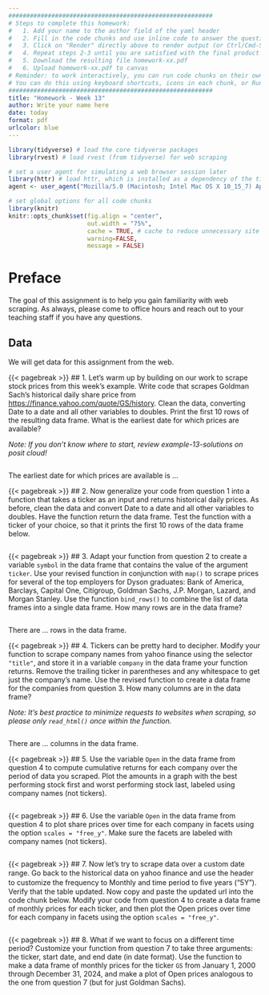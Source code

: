 ```yaml
---
#########################################################
# Steps to complete this homework:
#   1. Add your name to the author field of the yaml header
#   2. Fill in the code chunks and use inline code to answer the questions 
#   3. Click on "Render" directly above to render output (or Ctrl/Cmd-Shift-K)
#   4. Repeat steps 2-3 until you are satisfied with the final product
#   5. Download the resulting file homework-xx.pdf
#   6. Upload homework-xx.pdf to canvas
# Reminder: to work interactively, you can run code chunks on their own
# You can do this using keyboard shortcuts, icons in each chunk, or Run at the top right of this pane
#########################################################
title: "Homework - Week 13"
author: Write your name here
date: today
format: pdf
urlcolor: blue
---
```


```r
library(tidyverse) # load the core tidyverse packages
library(rvest) # load rvest (from tidyverse) for web scraping

# set a user agent for simulating a web browser session later
library(httr) # load httr, which is installed as a dependency of the tidyverse
agent <- user_agent("Mozilla/5.0 (Macintosh; Intel Mac OS X 10_15_7) AppleWebKit/537.36 (KHTML, like Gecko) Chrome/124.0.0.0 Safari/537.36")

# set global options for all code chunks
library(knitr)
knitr::opts_chunk$set(fig.align = "center",
                      out.width = "75%",
                      cache = TRUE, # cache to reduce unnecessary site visits
                      warning=FALSE, 
                      message = FALSE)
```

# Preface

The goal of this assignment is to help you gain familiarity with web scraping. As always, please come to office hours and reach out to your teaching staff if you have any questions.

## Data

We will get data for this assignment from the web.


{{< pagebreak >}}
## 1. Let's warm up by building on our work to scrape stock prices from this week's example. Write code that scrapes Goldman Sach's historical daily share price from [https://finance.yahoo.com/quote/GS/history](https://finance.yahoo.com/quote/GS/history). Clean the data, converting Date to a date and all other variables to doubles. Print the first 10 rows of the resulting data frame. What is the earliest date for which prices are available?

*Note: If you don't know where to start, review example-13-solutions on posit cloud!*

```r

```
The earliest date for which prices are available is ...


{{< pagebreak >}}
## 2. Now generalize your code from question 1 into a function that takes a ticker as an input and returns historical daily prices. As before, clean the data and convert Date to a date and all other variables to doubles. Have the function return the data frame. Test the function with a ticker of your choice, so that it prints the first 10 rows of the data frame below.

<!-- *Note: example-13-solutions could be helpful here, too!* -->

```r

```


{{< pagebreak >}}
## 3. Adapt your function from question 2 to create a variable `symbol` in the data frame that contains the value of the argument `ticker`. Use your revised function in conjunction with `map()` to scrape prices for several of the top employers for Dyson graduates: Bank of America, Barclays, Capital One, Citigroup, Goldman Sachs, J.P. Morgan, Lazard, and Morgan Stanley. Use the function `bind_rows()` to combine the list of data frames into a single data frame. How many rows are in the data frame?

<!-- Note: you don't need to print the data frame. -->

```r

```
There are ... rows in the data frame.


{{< pagebreak >}}
## 4. Tickers can be pretty hard to decipher. Modify your function to scrape company names from yahoo finance using the selector `"title"`, and store it in a variable `company` in the data frame your function returns. Remove the trailing ticker in parentheses and any whitespace to get just the company's name. Use the revised function to create a data frame for the companies from question 3. How many columns are in the data frame?

*Note: It's best practice to minimize requests to websites when scraping, so please only `read_html()` once within the function.*

<!-- *It can be difficult to pin down selectors on some sites. In some cases, SelectorGadget doesn't even work! One solution to this is to view the page source and search through it for the contents you are after (e.g., "JPMorgan") in order to find candidate selectors. We are providing the selector "title" so you can focus more on the scraping process than the art of identifying the right selectors. -->

```r

```
There are ... columns in the data frame.


{{< pagebreak >}}
## 5. Use the variable `Open` in the data frame from question 4 to compute cumulative returns for each company over the period of data you scraped. Plot the amounts in a graph with the best performing stock first and worst performing stock last, labeled using company names (not tickers).

<!-- *Note: Make sure you get the right dates when computing returns!* -->

```r

```


{{< pagebreak >}}
## 6. Use the variable `Open` in the data frame from question 4 to plot share prices over time for each company in facets using the option `scales = "free_y"`. Make sure the facets are labeled with company names (not tickers).

```r

```


{{< pagebreak >}}
## 7. Now let’s try to scrape data over a custom date range. Go back to the historical data on yahoo ﬁnance and use the header to customize the frequency to Monthly and time period to ﬁve years (“5Y”). Verify that the table updated. Now copy and paste the updated url into the code chunk below. Modify your code from question 4 to create a data frame of monthly prices for each ticker, and then plot the Open prices over time for each company in facets using the option `scales = "free_y"`.

```r

```


{{< pagebreak >}}
## 8. What if we want to focus on a different time period? Customize your function from question 7 to take three arguments: the ticker, start date, and end date (in date format). Use the function to make a data frame of monthly prices for the ticker `GS` from January 1, 2000 through December 31, 2024, and make a plot of Open prices analogous to the one from question 7 (but for just Goldman Sachs).

<!-- Hint: The yahoo finance query system relies on Unix times, which are the number of seconds since the start of January 1, 1970. To compute that number, you could use `mdy()` (for example) to convert the start date and January 1, 1970 to date format, and take the difference between the two dates. However, that will be in days. We need seconds. To convert to seconds, you could use `as.duration()` and then `as.numeric()` to get the seconds. Repeat those steps for the end date. Plug those numbers into the url for web scraping and you're off! -->

```r

```

